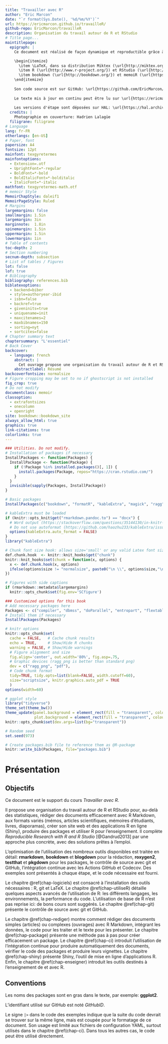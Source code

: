 ```yaml
--- 
title: "Travailler avec R"
author: "Eric Marcon"
date: "`r format(Sys.Date(), '%d/%m/%Y')`"
url: https://ericmarcon.github.io/travailleR/
github-repo: EricMarcon/travailleR
description: Organisation du travail autour de R et RStudio
# Title page...
maintitlepage:
  epigraph: |
    Ce document est réalisé de façon dynamique et reproductible grâce à:

    \begin{itemize}
      \item \LaTeX, dans sa distribution Miktex (\url{http://miktex.org/}) et la classe memoir (\url{http://www.ctan.org/pkg/memoir}).
      \item R (\url{http://www.r-project.org/}) et RStudio (\url{http://www.rstudio.com/})
      \item bookdown (\url{http://bookdown.org/}) et memoiR (\url{https://ericmarcon.github.io/memoiR/})
    \end{itemize}
    
    Son code source est sur GitHub: \url{https://github.com/EricMarcon/travailleR/}.
    
    Le texte mis à jour en continu peut être lu sur \url{https://ericmarcon.github.io/travailleR/}.
    
    Les versions d'étape sont déposées sur HAL: \url{https://hal.archives-ouvertes.fr/hal-03022820}.
  credits: |
    Photographie en couverture: Hadrien Lalagüe
  filigrane: filigrane
# Language
lang: fr-FR
otherlangs: [en-US]
# Paper, font
papersize: A4
fontsize: 12pt
mainfont: texgyretermes
mainfontoptions:
  - Extension=.otf
  - UprightFont=*-regular
  - BoldFont=*-bold
  - BoldItalicFont=*-bolditalic
  - ItalicFont=*-italic
mathfont: texgyretermes-math.otf
# memoir Style
MemoirChapStyle: daleif1
MemoirPageStyle: Ruled
# Margins
largemargins: false 
smallmargin: 1.5in
largemargin: 3in
marginnote:  1.8in
spinemargin: 1.5in
uppermargin: 1.5in
lowermargin: 1in
# Table of contents
toc-depth: 2
# Section numbering
secnum-depth: subsection
# List of tables / Figures
lot: false
lof: true
# Bibliography
bibliography: references.bib
biblatexoptions:
  - backend=biber
  - style=authoryear-ibid
  - isbn=false
  - backref=true
  - giveninits=true
  - uniquename=init
  - maxcitenames=2
  - maxbibnames=150
  - sorting=nyt
  - sortcites=false
# Chapter summary text
chaptersummary: "L'essentiel"
# Back Cover
backcover:
  - language: french
    abstract: |
      Cet ouvrage propose une organisation du travail autour de R et RStudio pour, au-delà des statistiques, rédiger des documents efficacement avec R Markdown, aux formats variés (mémos, articles scientifiques, mémoires d'étudiants, livres, diaporamas), créer son site web et des applications R en ligne (Shiny), produire des packages et utiliser R pour l'enseignement.
    abstractlabel: Résumé
backcoverfontsize: normalsize
# Figure cropping may be set to no if ghostscript is not installed
fig_crop: true
# Do not modify
documentclass: memoir
classoption:
  - extrafontsizes
  - onecolumn
  - openright
site: bookdown::bookdown_site
always_allow_html: true
graphics: true
link-citations: true
colorlinks: true
---
```


<!-- Commande nécessaire pour la copie de l'icône "Essentiel" en HTML--> 
<img src="images/trombone.png" alt="image" hidden/>

```r
### Utilities. Do not modify.
# Installation of packages if necessary
InstallPackages <- function(Packages) {
  InstallPackage <- function(Package) {
    if (!Package %in% installed.packages()[, 1]) {
      install.packages(Package, repos="https://cran.rstudio.com/")
    }
  }
  invisible(sapply(Packages, InstallPackage))
}

# Basic packages
InstallPackages(c("bookdown", "formatR", "kableExtra", "magick", "ragg"))

# kableExtra must be loaded 
if (knitr::opts_knit$get("rmarkdown.pandoc.to") == "docx") {
  # Word output (https://stackoverflow.com/questions/35144130/in-knitr-how-can-i-test-for-if-the-output-will-be-pdf-or-word)
  # Do not use autoformat (https://github.com/haozhu233/kableExtra/issues/308)
  options(kableExtra.auto_format = FALSE)
}
library("kableExtra")

# Chunk font size hook: allows size='small' or any valid Latex font size in chunk options
def.chunk.hook  <- knitr::knit_hooks$get("chunk")
knitr::knit_hooks$set(chunk = function(x, options) {
  x <- def.chunk.hook(x, options)
  ifelse(options$size != "normalsize", paste0("\n \\", options$size,"\n\n", x, "\n\n \\normalsize"), x)
})

# Figures with side captions
if (rmarkdown::metadata$largemargins)
  knitr::opts_chunk$set(fig.env='SCfigure')
```

```r
### Customized options for this book
# Add necessary packages here
Packages <- c("compiler", "dbmss", "doParallel", "entropart", "flextable", "foreach", "gridExtra", "htmlwidgets", "magrittr", "microbenchmark", "parallel", "profvis", "pryr", "ragg", "R6", "Rcpp", "RcppParallel", "secret", "spatstat", "targets", "testthat", "tidyverse", "usethis", "visNetwork")
# Install them if necessary
InstallPackages(Packages)

# knitr options
knitr::opts_chunk$set(
  cache = FALSE,   # Cache chunk results
  echo = TRUE,     # Show/Hide R chunks
  warning = FALSE, # Show/Hide warnings
  # Figure alignment and size
  fig.align='center', out.width='80%', fig.asp=.75,
  # Graphic devices (ragg_png is better than standard png)
  dev = c("ragg_png", "pdf"),
  # Code chunk format
  tidy=TRUE, tidy.opts=list(blank=FALSE, width.cutoff=60),
  size="scriptsize", knitr.graphics.auto_pdf = TRUE
  )
options(width=60)

# ggplot style
library("tidyverse")
theme_set(theme_bw())
theme_update(panel.background = element_rect(fill = "transparent", colour = NA),
             plot.background = element_rect(fill = "transparent", colour = NA))
knitr::opts_chunk$set(dev.args=list(bg="transparent"))

# Random seed
set.seed(973)

# Create packages.bib file to reference them as @R-package
knitr::write_bib(Packages, file="packages.bib")
```

# Présentation {-}

## Objectifs {-}

Ce document est le support du cours *Travailler avec R*.

Il propose une organisation du travail autour de R et RStudio pour, au-delà des statistiques, rédiger des documents efficacement avec R Markdown, aux formats variés (mémos, articles scientifiques, mémoires d'étudiants, livres, diaporamas), créer son site web et des applications R en ligne (Shiny), produire des packages et utiliser R pour l'enseignement.
Il complète *Reproducible Research with R and R Studio* [@Gandrud2013] par une approche plus concrète, avec des solutions prêtes à l'emploi.  

L'optimisation de l'utilisation des nombreux outils disponibles est traitée en détail: **rmarkdown**, **bookdown** et **blogdown** pour la rédaction, **roxygen2**, **testthat** et **pkgdown** pour les packages, le contrôle de source avec git et GitHub, l'intégration continue avec les Actions GitHub et Codecov.
Des exemples sont présentés à chaque étape, et le code nécessaire est fourni.

Le chapitre \@ref(chap-logiciels) est consacré à l'installation des outils nécessaires : R, git et LaTeX.
Le chapitre \@ref(chap-utiliseR) détaille quelques aspects avancés de l'utilisation de R: les différents langages, les environnements, la performance du  code. 
L'utilisation de base de R n'est pas reprise ici: de bons cours sont suggérés.
Le chapitre \@ref(chap-git) présente le contrôle de source avec git et GitHub.

Le chapitre \@ref(chap-rediger) montre comment rédiger des documents simples (articles) ou complexes (ouvrages) avec R Markdown, intégrant les données, le code pour les traiter et le texte pour les présenter. 
Le chapitre \@ref(chap-package) présente une méthode pas à pas pour créer efficacement un package. 
Le chapitre \@ref(chap-ci) introduit l'utilisation de l'intégration continue pour produire automatiquement des documents, vérifier le code des packages et produire leurs vignettes. 
Le chapitre \@ref(chap-shiny) présente Shiny, l'outil de mise en ligne d'applications R.
Enfin, le chapitre \@ref(chap-enseigner) introduit les outils destinés à l'enseignement de et avec R.


## Conventions {-}

Les noms des packages sont en gras dans le texte, par exemple: **ggplot2**.

L'identifiant utilisé sur GitHub est noté *GitHubID*.

Le signe `|>` dans le code des exemples indique que la suite du code devrait se trouver sur la même ligne, mais est coupée pour le formatage de ce document.
Son usage est limité aux fichiers de configuration YAML, surtout utilisés dans le chapitre \@ref(chap-ci).
Dans tous les autres cas, le code peut être utilisé directement.

<!-- La commande \mainmatter marque le début du corps du document LaTeX--> 
<!-- Elle ne doit pas être supprimée-->
\mainmatter
